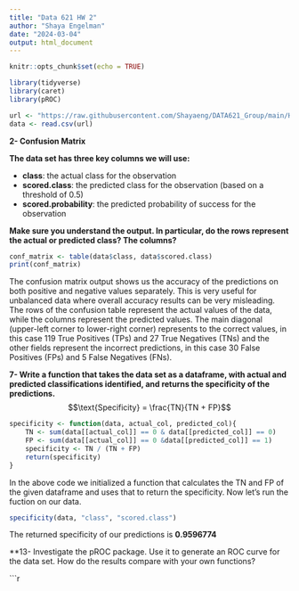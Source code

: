 ```yaml
---
title: "Data 621 HW 2"
author: "Shaya Engelman"
date: "2024-03-04"
output: html_document
---
```


```r
knitr::opts_chunk$set(echo = TRUE)
```

```r
library(tidyverse)
library(caret)
library(pROC)
```

```r
url <- "https://raw.githubusercontent.com/Shayaeng/DATA621_Group/main/HW2/classification-output-data.csv"
data <- read.csv(url)
```

**2- Confusion Matrix**

**The data set has three key columns we will use:**

-   **class**: the actual class for the observation
-   **scored.class**: the predicted class for the observation (based on a threshold of 0.5)
-   **scored.probability**: the predicted probability of success for the observation

**Make sure you understand the output. In particular, do the rows represent the actual or predicted class? The columns?**

```r
conf_matrix <- table(data$class, data$scored.class)
print(conf_matrix)
```

The confusion matrix output shows us the accuracy of the predictions on both positive and negative values separately. This is very useful for unbalanced data where overall accuracy results can be very misleading. The rows of the confusion table represent the actual values of the data, while the columns represent the predicted values. The main diagonal (upper-left corner to lower-right corner) represents to the correct values, in this case 119 True Positives (TPs) and 27 True Negatives (TNs) and the other fields represent the incorrect predictions, in this case 30 False Positives (FPs) and 5 False Negatives (FNs).

**7- Write a function that takes the data set as a dataframe, with actual and predicted classifications identified, and returns the specificity of the predictions.** $$\text{Specificity} = \frac{TN}{TN + FP}$$

```r
specificity <- function(data, actual_col, predicted_col){
    TN <- sum(data[[actual_col]] == 0 & data[[predicted_col]] == 0)
    FP <- sum(data[[actual_col]] == 0 &data[[predicted_col]] == 1)
    specificity <- TN / (TN + FP)
    return(specificity)
}
```

In the above code we initialized a function that calculates the TN and FP of the given dataframe and uses that to return the specificity. Now let's run the fuction on our data.

```r
specificity(data, "class", "scored.class")
```

The returned specificity of our predictions is **0.9596774**

**13-  Investigate the pROC package. Use it to generate an ROC curve for the data set. How do the results compare with your own functions?

```r

